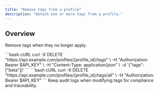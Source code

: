 ```yaml
---
title: "Remove tags from a profile"
description: "Detach one or more tags from a profile."
---
```


## Overview

Remove tags when they no longer apply.

<Steps>
<Step title="Remove specific tags">
  <RequestExample>
  ```bash cURL
  curl -X DELETE "https://api.example.com/profiles/{profile_id}/tags" \
    -H "Authorization: Bearer $API_KEY" \
    -H "Content-Type: application/json" \
    -d '{"tags": ["beta"]}'
  ```
  </RequestExample>
</Step>

<Step title="Remove all tags">
  <RequestExample>
  ```bash cURL
  curl -X DELETE "https://api.example.com/profiles/{profile_id}/tags/all" \
    -H "Authorization: Bearer $API_KEY"
  ```
  </RequestExample>
</Step>
</Steps>

<Info>
Keep audit logs when modifying tags for compliance and traceability.
</Info>


